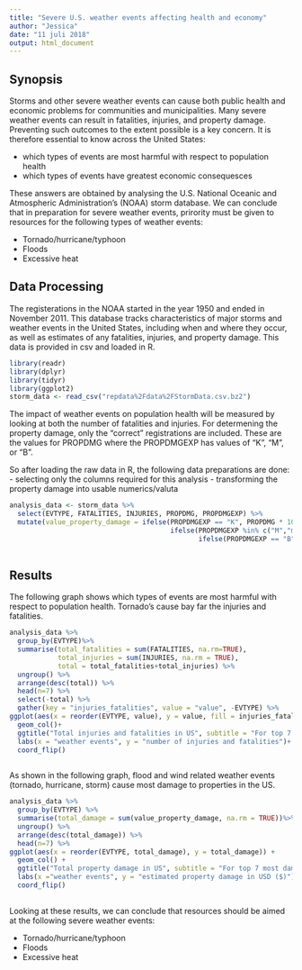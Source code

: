 ```yaml
---
title: "Severe U.S. weather events affecting health and economy"
author: "Jessica"
date: "11 juli 2018"
output: html_document
---
```



## Synopsis

Storms and other severe weather events can cause both public health and economic problems for communities and municipalities. Many severe weather events can result in fatalities, injuries, and property damage. Preventing such outcomes to the extent possible is a key concern. It is therefore essential to know across the United States:

* which types of events are most harmful with respect to population health
* which types of events have greatest economic consequesces

These answers are obtained by analysing the U.S. National Oceanic and Atmospheric Administration's (NOAA) storm database. We can conclude that in preparation for severe weather events, prirority must be given to resources for the following types of weather events:

* Tornado/hurricane/typhoon
* Floods
* Excessive heat



## Data Processing

The registerations in the NOAA started in the year 1950 and ended in November 2011. This database tracks characteristics of major storms and weather events in the United States, including when and where they occur, as well as estimates of any fatalities, injuries, and property damage. This data is provided in csv and loaded in R.

```r
library(readr)
library(dplyr)
library(tidyr)
library(ggplot2)
storm_data <- read_csv("repdata%2Fdata%2FStormData.csv.bz2")
```

The impact of weather events on population health will be measured by looking at both the number of fatalities and injuries. For determening the property damage, only the "correct" registrations are included. These are the values for PROPDMG where the PROPDMGEXP has values of "K", "M", or "B".

So after loading the raw data in R, the following data preparations are done:
- selecting only the columns required for this analysis
- transforming the property damage into usable numerics/valuta

```r
analysis_data <- storm_data %>%
  select(EVTYPE, FATALITIES, INJURIES, PROPDMG, PROPDMGEXP) %>%
  mutate(value_property_damage = ifelse(PROPDMGEXP == "K", PROPDMG * 1000, 
                                        ifelse(PROPDMGEXP %in% c("M","m"), PROPDMG * 1000000,
                                               ifelse(PROPDMGEXP == "B", PROPDMG * 1000000000, 0))))
  
```



## Results

The following graph shows which types of events are most harmful with respect to population health. Tornado's cause bay far the injuries and fatalities.

```r

analysis_data %>%
  group_by(EVTYPE)%>%
  summarise(total_fatalities = sum(FATALITIES, na.rm=TRUE),
            total_injuries = sum(INJURIES, na.rm = TRUE),
            total = total_fatalities+total_injuries) %>%
  ungroup() %>%
  arrange(desc(total)) %>%
  head(n=7) %>%
  select(-total) %>%
  gather(key = "injuries_fatalities", value = "value", -EVTYPE) %>%
ggplot(aes(x = reorder(EVTYPE, value), y = value, fill = injuries_fatalities))+
  geom_col()+
  ggtitle("Total injuries and fatalities in US", subtitle = "For top 7 most harmful weather events")+
  labs(x = "weather events", y = "number of injuries and fatalities")+
  coord_flip()
  
```


As shown in the following graph, flood and wind related weather events (tornado, hurricane, storm) cause most damage to properties in the US. 

```r
analysis_data %>%
  group_by(EVTYPE) %>%
  summarise(total_damage = sum(value_property_damage, na.rm = TRUE))%>%
  ungroup() %>%
  arrange(desc(total_damage)) %>%
  head(n=7) %>%
ggplot(aes(x = reorder(EVTYPE, total_damage), y = total_damage)) +
  geom_col() +
  ggtitle("Total property damage in US", subtitle = "For top 7 most damaging weather events") +
  labs(x ="weather events", y = "estimated property damage in USD ($)") +
  coord_flip()
  
```

Looking at these results, we can conclude that resources should be aimed at the following severe weather events:

* Tornado/hurricane/typhoon
* Floods
* Excessive heat
